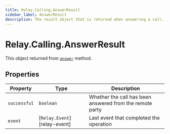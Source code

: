 ```yaml
---
title: Relay.Calling.AnswerResult
sidebar_label: AnswerResult
description: The result object that is returned when answering a call.
---
```


[answer]: /sdks/relay-realtime-sdk/v2/language/nodejs/calling/call#answer

# Relay.Calling.AnswerResult

This object returned from [`answer`][answer] method.

## Properties

| Property | Type | Description |
| -------- | ---- | ----------- |
| `successful` | `boolean` | Whether the call has been answered from the remote party |
| `event` | [`Relay.Event`][relay-event] | Last event that completed the operation |